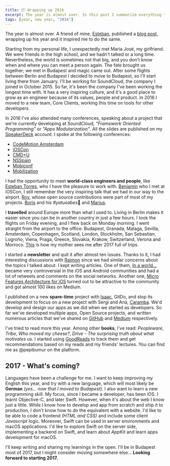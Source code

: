 ```yaml
---
title: 📦 Wrapping up 2016
excerpt: The year is almost over. In this post I summarize everything that happened this year and my new year resolutions.
tags: [year, new year, "2016"]
---
```


The year is almost over. A friend of mine, [Esteban](https://twitter.com/esttorhe), published a [blog post](https://estebantorr.es/blog/2016/12/16/Wrapping-up-2017/), wrapping up his year and it inspired me to do the same.

Starting from my personal life, I unexpectedly met Maria José, my girlfriend. We were friends in the high school, and we hadn't talked or a long time. Nevertheless, the world is sometimes not that big, and you don't know when and where you can meet a person again. The fate brought us together; we met in Budapest and magic came out. After some flights between Berlin and Budapest I decided to move to Budapest, so I'll start living there from January. I'll be working for SoundCloud, the company I joined in October 2015. So far, it's been the company I've been working the longest time with. It has a very inspiring culture, and it's a good place to grow as an engineer because of its values, people and product. In 2016 I moved to a new team, Core Clients, working this time on tools for other developers.

In 2016 I've also attended many conferences, speaking about a project that we're currently developing at SoundCloud, _"Framework Oriented Programming"_ or _"Apps Modularization"_. All the slides are published on my [SpeakerDeck](http://speakerdeck.com/pepibumur) account. I spoke at the following conferences:

- [CodeMotion Amsterdam](http://amsterdam2016.codemotionworld.com/)
- [iOSCon](https://skillsmatter.com/conferences/7598-ioscon-2016-the-conference-for-ios-and-swift-developers)
- [CMD+U](http://www.cmduconf.com/)
- [NSSpain](http://2016.nsspain.com/)
- [Mobiconf](http://www.2016.mobiconf.org/)
- [Mobilization](http://2016.mobilization.pl/)

I had the opportunity to meet **world-class engineers and people**, like [Esteban Torres](https://twitter.com/esttorhe), who I have the pleasure to work with. [Benjamin](https://twitter.com/benjaminencz) who I met at iOSCon, I still remember the very inspiring talk that we had in our way to the airport. [Roy](https://twitter.com/marmelroy), whose open source contributions were part of most of my projects. [Boris](https://twitter.com/NeoNacho) and his *#yatusabes*🍷 and [Marius](https://twitter.com/mrackwitz).

I **travelled** around Europe more than what I used to. Living in Berlin makes it easier since you can be in another country in just a few hours. I took the flights on Friday evening, and I flew back on Monday morning. I went straight from the airport to the office. Budapest, Granada, Malaga, Sevilla, Amsterdam, Copenhagen, Scotland, London, Stockholm, San Sebastian, Logroño, Viena, Praga, Greece, Slovakia, Krakow, Switzerland, Verona and Morroco. [This](https://pbs.twimg.com/profile_images/2218121082/mochilo.jpg) is how my mother sees me after 2017 full of trips.

I started a **newsletter** and quit it after almost ten issues. Thanks to it, I had interesting discussions with [Raimon](https://twitter.com/wolffan) since we had similar concerns about the topics I talked about. I kept writing articles. One of them, [In a world...](/2016/11/16/in-a-world.html) became very controversial in the iOS and Android communities and had a lot of retweets and comments on the social networks. Another one, [Micro Features Architecture for iOS](https://blog.caramba.io/micro-features-architecture-for-ios-f81ca18f03ac) turned out to be attractive to the community and got almost 100 likes on Medium.

I published on a new **spare-time** project with [Isaac](https://twitter.com/saky), GitDo, and stop its development to focus on a new project with Sergi and Ana, [Caramba](http://caramba.io). We'd develop and design our apps as we did when we started as developers. So far we've developed multiple apps, Open Source projects, and written numerous articles that we've shared on [GitHub](https://github.com/carambalabs) and [Medium](https://medium.com/@caramba) respectively.

I've tried to read more this year. Among other **books**, I've read: _Peopleware_, _Tribe_, _Who moved my cheese?_, _Drive - The surprising truth about what motivates us_. I started using [GoodReads](https://goodreads.com) to track them and get recommendations based on my reads and my friends' lectures. You can find me as @pepibumur on the platform.

## 2017 - What's coming?

Languages have been a challenge for me. I want to keep improving my English this year, and try with a new language, which will most likely be **German** _(yes... now that I moved to Budapest)_. I also want to learn a new programming skill. My focus, since I became a developer, has been iOS. I learnt Objective-C, and later Swift. However, when it's about the web I know just a little. While I know how to develop and app from scratch and ship it to production, I don't know how to do the equivalent with a website. I'd like to be able to code a frontend _(HTML and CSS)_ and include some client _Javascript_ logic. Moreover, Swift can be used in server environments and macOS applications. I'd like to explore Swift on the server side, implementing a backend on Swift, and learn about _AppKit_ and learn apps development for macOS.

I'll keep writing and sharing my learnings in the open. I'll be in Budapest most of 2017, but I might consider moving somewhere else... **Looking forward to starting 2017.**
